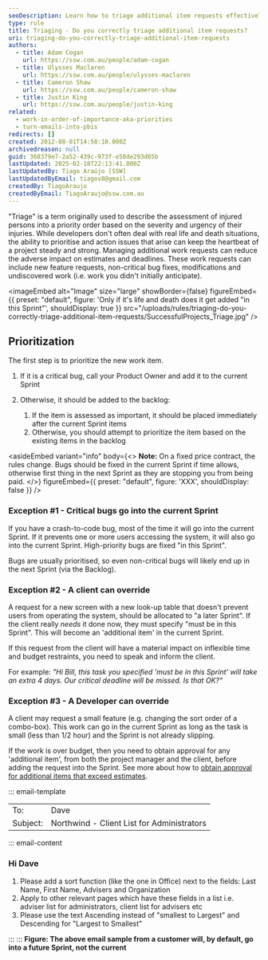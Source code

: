 ```yaml
---
seoDescription: Learn how to triage additional item requests effectively to keep your project on track.
type: rule
title: Triaging - Do you correctly triage additional item requests?
uri: triaging-do-you-correctly-triage-additional-item-requests
authors:
  - title: Adam Cogan
    url: https://ssw.com.au/people/adam-cogan
  - title: Ulysses Maclaren
    url: https://ssw.com.au/people/ulysses-maclaren
  - title: Cameron Shaw
    url: https://ssw.com.au/people/cameron-shaw
  - title: Justin King
    url: https://ssw.com.au/people/justin-king
related:
  - work-in-order-of-importance-aka-priorities
  - turn-emails-into-pbis
redirects: []
created: 2012-08-01T14:58:10.000Z
archivedreason: null
guid: 368379e7-2a52-439c-973f-e58de293d65b
lastUpdated: 2025-02-18T22:13:41.000Z
lastUpdatedBy: Tiago Araújo [SSW]
lastUpdatedByEmail: tiagov8@gmail.com
createdBy: TiagoAraujo
createdByEmail: TiagoAraujo@ssw.com.au
---
```


"Triage" is a term originally used to describe the assessment of injured persons into a priority order based on the severity and urgency of their injuries. While developers don't often deal with real life and death situations, the ability to prioritise and action issues that arise can keep the heartbeat of a project steady and strong.
Managing additional work requests can reduce the adverse impact on estimates and deadlines. These work requests can include new feature requests, non-critical bug fixes, modifications and undiscovered work (i.e. work you didn't initially anticipate).


<imageEmbed
  alt="Image"
  size="large"
  showBorder={false}
  figureEmbed={{
    preset: "default",
    figure: 'Only if it\'s life and death does it get added "in this Sprint"',
    shouldDisplay: true
  }}
  src="/uploads/rules/triaging-do-you-correctly-triage-additional-item-requests/SuccessfulProjects\_Triage.jpg"
/>

## Prioritization

The first step is to prioritize the new work item.

1. If it is a critical bug, call your Product Owner and add it to the current Sprint
2. Otherwise, it should be added to the backlog:

     1. If the item is assessed as important, it should be placed immediately after the current Sprint items
     2. Otherwise, you should attempt to prioritize the item based on the existing items in the backlog

<asideEmbed
  variant="info"
  body={<>
    **Note:** On a fixed price contract, the rules change. Bugs should be fixed in the current Sprint if time allows, otherwise first thing in the next Sprint as they are stopping you from being paid.
  </>}
  figureEmbed={{
    preset: "default",
    figure: 'XXX',
    shouldDisplay: false
  }}
/>

### Exception #1 - Critical bugs go into the current Sprint

If you have a crash-to-code bug, most of the time it will go into the current Sprint. If it prevents one or more users accessing the system, it will also go into the current Sprint. High-priority bugs are fixed "in this Sprint".

Bugs are usually prioritised, so even non-critical bugs will likely end up in the next Sprint (via the Backlog).

### Exception #2 - A client can override

A request for a new screen with a new look-up table that doesn't prevent users from operating the system, should be allocated to "a later Sprint".
If the client really *needs* it done now, they must specify "must be in this Sprint". This will become an 'additional item' in the current Sprint.

If this request from the client will have a material impact on inflexible time and budget restraints, you need to speak and inform the client.

For example: *"Hi Bill, this task you specified 'must be in this Sprint' will take an extra 4 days. Our critical deadline will be missed. Is that OK?"*

### Exception #3 - A Developer can override

A client may request a small feature (e.g. changing the sort order of a combo-box). This work can go in the current Sprint as long as the task is small (less than 1/2 hour) and the Sprint is not already slipping.

If the work is over budget, then you need to obtain approval for any 'additional item', from both the project manager and the client, before adding the request into the Sprint. See more about how to [obtain approval for additional items that exceed estimates](/inform-clients-about-estimates-overrun).

::: email-template

|          |     |
| -------- | --- |
| To:      | Dave |
| Subject: | Northwind - Client List for Administrators  |
::: email-content

### Hi Dave

1. Please add a sort function (like the one in Office) next to the fields: Last Name, First Name, Advisers and Organization
2. Apply to other relevant pages which have these fields in a list i.e. adviser list for administrators, client list for advisers etc
3. Please use the text Ascending instead of "smallest to Largest" and Descending for "Largest to Smallest"

:::
:::
**Figure: The above email sample from a customer will, by default, go into a future Sprint, not the current**
